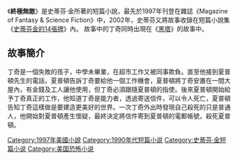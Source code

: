 {{Infobox Book 
|書名      =
終極無敵|圖像      =
|圖像說明  =
|作者      = [[史蒂芬·金|史蒂芬·金]]
|原名      =Everything's Eventual|中文書名  = 
死刑室|出版地    = {{USA}}
|語言      = [[英語|英語]]
|題材      = [[短篇小說|短篇小說]]<br>[[恐怖小說|恐怖小說]]
|類型      =
|出版者    = 
|出版日期  = 1997年
}}

《'''終極無敵'''》是史蒂芬·金所著的短篇小說，最先於1997年刊登在雜誌《Magazine of Fantasy & Science Fiction》中，2002年，史蒂芬又將故事收錄在短篇小說集《[[史蒂芬金的14張牌|史蒂芬金的14張牌]]》內。
故事中的丁奇同時出現在《[[黑塔|黑塔]]》的故事中。
==故事簡介==
丁奇是一個失敗的孩子，中學未畢業，在超市工作又被同事欺負。直至他接到夏普頓先生的電話，夏普頓告訴丁奇要給他一個工作機會，夏普頓將丁奇安置在一間大屋內，有金錢及工人讓他使用，但丁奇必須跟隨夏普頓的指使。後來夏普頓開始給予丁奇真正的工作，他知道丁奇是能力者，透過寄送信件，可以令人死亡，夏普頓告知丁奇這樣做是要建造更美好的世界。一次丁奇外出時發現自己殺死的只是普通人，他開始對夏普頓產生懷疑，最終決定將信件寄到夏普頓的電郵帳號，殺死夏普頓。
{{史蒂芬金的14張牌}}

{{史蒂芬·金}}
{{黑塔系列}}

[[Category:1997年美國小說|Category:1997年美國小說]]
[[Category:1990年代短篇小说|Category:1990年代短篇小说]]
[[Category:史蒂芬·金短篇小说|Category:史蒂芬·金短篇小说]]
[[Category:美国恐怖小说|Category:美国恐怖小说]]